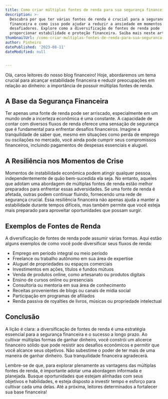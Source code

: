 ```yaml
---
title: Como criar múltiplas fontes de renda para sua segurança financeira
description: >-
  Descubra por que ter várias fontes de renda é crucial para a segurança
  financeira e como isso pode ajudar a reduzir a ansiedade em momentos
  desafiadores. Explore como a diversificação de fontes de renda pode
  proporcionar estabilidade e proteção financeira. Saiba mais neste artigo.
thumbnailUrl: /como-criar-multiplas-fontes-de-renda-para-sua-seguranca-financeira.jpg
author: Pinheiro
datePublished: '2023-08-11'
dateModified: null


---
```


Olá, caros leitores do nosso blog financeiro! Hoje, abordaremos um tema crucial para alcançar estabilidade financeira e reduzir preocupações em relação ao dinheiro: a importância de possuir múltiplas fontes de renda.

## A Base da Segurança Financeira

Ter apenas uma fonte de renda pode ser arriscado, especialmente em um mundo onde a incerteza econômica é uma constante. A capacidade de contar com diversos fluxos de renda oferece uma sensação de segurança que é fundamental para enfrentar desafios financeiros. Imagine a tranquilidade de saber que, mesmo em situações como perda de emprego ou oscilações no mercado, você ainda pode cumprir seus compromissos financeiros, incluindo pagamentos de despesas essenciais e aluguel.

## A Resiliência nos Momentos de Crise

Momentos de instabilidade econômica podem atingir qualquer pessoa, independentemente de quão bem-sucedida ela seja. No entanto, aqueles que adotam uma abordagem de múltiplas fontes de renda estão melhor preparados para enfrentar essas adversidades. Se uma fonte de renda é afetada, outras podem continuar fluindo, fornecendo uma rede de segurança crucial. Essa resiliência financeira não apenas ajuda a manter a estabilidade durante tempos difíceis, mas também permite que você esteja mais preparado para aproveitar oportunidades que possam surgir.

## Exemplos de Fontes de Renda

A diversificação de fontes de renda pode assumir várias formas. Aqui estão alguns exemplos de como você pode diversificar seus fluxos de renda:

- Emprego em período integral ou meio período
- Freelance ou trabalho autônomo em sua área de expertise
- Aluguel de propriedades ou espaços comerciais
- Investimentos em ações, títulos e fundos mútuos
- Venda de produtos online, como artesanato ou produtos digitais
- Ensino de cursos online ou presenciais
- Consultoria ou mentoria em sua área de conhecimento
- Receitas provenientes de blogs ou canais de mídia social
- Participação em programas de afiliados
- Renda passiva de royalties de livros, músicas ou propriedade intelectual

## Conclusão

A lição é clara: a diversificação de fontes de renda é uma estratégia essencial para a segurança financeira e o sucesso a longo prazo. Ao cultivar múltiplas formas de ganhar dinheiro, você constrói um alicerce financeiro sólido que pode resistir aos desafios econômicos e permitir que você alcance seus objetivos. Não subestime o poder de ter mais de uma maneira de ganhar dinheiro. Sua tranquilidade financeira agradecerá.

Lembre-se de que, para explorar plenamente as vantagens das múltiplas fontes de renda, é importante adotar uma abordagem informada e planejada. Busque oportunidades que estejam alinhadas com seus objetivos e habilidades, e esteja disposto a investir tempo e esforço para cultivar cada uma delas. Até a próxima, leitores determinados a fortalecer sua base financeira!

